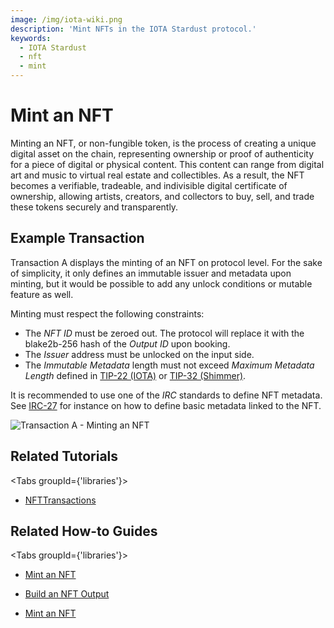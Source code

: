 ```yaml
---
image: /img/iota-wiki.png
description: 'Mint NFTs in the IOTA Stardust protocol.'
keywords:
  - IOTA Stardust
  - nft
  - mint
---
```



# Mint an NFT

Minting an NFT, or non-fungible token, is the process of creating a unique digital asset on the chain, representing
ownership or proof of authenticity for a piece of digital or physical content. This content can range from digital art
and music to virtual real estate and collectibles. As a result, the NFT becomes a verifiable, tradeable, and indivisible
digital certificate of ownership, allowing artists, creators, and collectors to buy, sell, and trade these tokens
securely and transparently.

## Example Transaction

Transaction A displays the minting of an NFT on protocol level. For the sake of simplicity, it only defines an immutable
issuer and metadata upon minting, but it would be possible to add any unlock conditions or mutable feature as well.

Minting must respect the following constraints:

- The _NFT ID_ must be zeroed out. The protocol will replace it with the blake2b-256 hash of the _Output ID_ upon booking.
- The _Issuer_ address must be unlocked on the input side.
- The _Immutable Metadata_ length must not exceed _Maximum Metadata Length_ defined in
  [TIP-22 (IOTA)](https://wiki.iota.org/shimmer/tips/tips/TIP-0022/) or
  [TIP-32 (Shimmer)](https://wiki.iota.org/shimmer/tips/tips/TIP-0032/).

It is recommended to use one of the _IRC_ standards to define NFT metadata. See
[IRC-27](https://wiki.iota.org/shimmer/tips/tips/TIP-0027/) for instance on how to define basic
metadata linked to the NFT.

![Transaction A - Minting an NFT](/img/stardust_explanations/stardust_ledger_anatomy/nft_transaction/tx_A.svg)

## Related Tutorials

<Tabs groupId={'libraries'}>
<TabItem value="iota.js" label="iota.js">

- [NFTTransactions](https://wiki.iota.org/shimmer/iotajs/tutorials/nft-transactions/introduction/)

</TabItem>
</Tabs>

## Related How-to Guides

<Tabs groupId={'libraries'}>
<TabItem value="wallet.rs" label="wallet.rs" >

- [Mint an NFT](https://wiki.iota.org/shimmer/wallet.rs/how_tos/NFT/mint_nft/)

</TabItem>
<TabItem value='iota.rs' label='iota.rs'>

- [Build an NFT Output](https://wiki.iota.org/shimmer/iota.rs/how_tos/build_nft_output/)

</TabItem>
<TabItem value="iota.js" label="iota.js">

- [Mint an NFT](https://wiki.iota.org/shimmer/iotajs/how_tos/mint_nft/)

</TabItem>
</Tabs>
